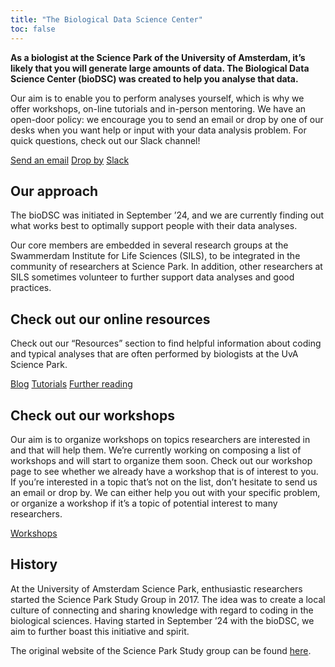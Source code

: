 ```yaml
---
title: "The Biological Data Science Center"
toc: false
---
```


**As a biologist at the Science Park of the University of Amsterdam, it’s likely that you will generate large amounts of data. The Biological Data Science Center (bioDSC) was created to help you analyse that data.**

Our aim is to enable you to perform analyses yourself, which is why we offer workshops, on-line tutorials and in-person mentoring. We have an open-door policy: we encourage you to send an email or drop by one of our desks when you want help or input with your data analysis problem. For quick questions, check out our Slack channel!

[Send an email](xx){.btn .btn-primary target="_blank"}
[Drop by](people.qmd){.btn .btn-primary}
[Slack](https://app.slack.com/client/T83S7BUFP/C01EXFVGLPL){.btn .btn-primary target="_blank"}

## Our approach

The bioDSC was initiated in September ’24, and we are currently finding out what works best to optimally support people with their data analyses.

Our core members are embedded in several research groups at the Swammerdam Institute for Life Sciences (SILS), to be integrated in the community of researchers at Science Park. In addition, other researchers at SILS sometimes volunteer to further support data analyses and good practices.

## Check out our online resources

Check out our “Resources” section to find helpful information about coding and typical analyses that are often performed by biologists at the UvA Science Park.

[Blog](blog.qmd){.btn .btn-primary}
[Tutorials](tutorials.qmd){.btn .btn-primary}
[Further reading](further-reading.qmd){.btn .btn-primary}

## Check out our workshops

Our aim is to organize workshops on topics researchers are interested in and that will help them. We’re currently working on composing a list of workshops and will start to organize them soon. Check out our workshop page to see whether we already have a workshop that is of interest to you. If you’re interested in a topic that’s not on the list, don’t hesitate to send us an email or drop by. We can either help you out with your specific problem, or organize a workshop if it’s a topic of potential interest to many researchers.

[Workshops](workshops.qmd){.btn .btn-primary}

## History

At the University of Amsterdam Science Park, enthusiastic researchers started the Science Park Study Group in 2017. The idea was to create a local culture of connecting and sharing knowledge with regard to coding in the biological sciences. Having started in September ’24 with the bioDSC, we aim to further boast this initiative and spirit.

The original website of the Science Park Study group can be found [here](https://scienceparkstudygroup.info/who-we-are/).
